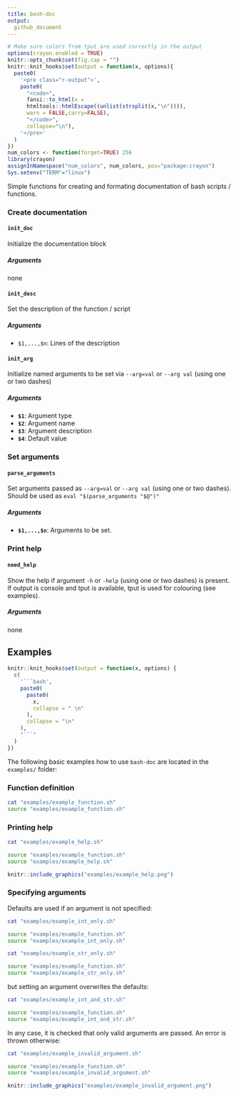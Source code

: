 ```yaml
---
title: bash-doc
output:
  github_document
---
```



```r
# Make sure colors from tput are used correctly in the output
options(crayon.enabled = TRUE)
knitr::opts_chunk$set(fig.cap = "")
knitr::knit_hooks$set(output = function(x, options){
  paste0(
    '<pre class="r-output">',
    paste0(
      "<code>",
      fansi::to_html(x = 
      htmltools::htmlEscape((unlist(strsplit(x,"\n")))), 
      warn = FALSE,carry=FALSE),
      "</code>",
      collapse="\n"),
    '</pre>'
  )
})
num_colors <- function(forget=TRUE) 256
library(crayon)
assignInNamespace("num_colors", num_colors, pos="package:crayon")
Sys.setenv("TERM"="linux")
```

Simple functions for creating and formating documentation of bash scripts / functions.

### Create documentation

#### `init_doc`

Initialize the documentation block

##### Arguments
none

#### `init_desc`

Set the description of the function / script

##### Arguments

- `$1,...,$n`: Lines of the description

#### `init_arg`

Initialize named arguments to be set via `--arg=val` or `--arg val` (using one or two dashes)

##### Arguments

- **`$1`**: Argument type  
- **`$2`**: Argument name
- **`$3`**: Argument description
- **`$4`**: Default value

### Set arguments

#### `parse_arguments`
Set arguments passed as `--arg=val` or `--arg val` (using one or two dashes).
Should be used as `eval "$(parse_arguments "$@")"`

##### Arguments

- **`$1,...,$n`**: Arguments to be set.

    
### Print help

#### `need_help`

Show the help if argument `-h` or `-help` (using one or two dashes) is present. If output is console and tput is available, tput is used for colouring (see examples).

##### Arguments

none

## Examples

```r
knitr::knit_hooks$set(output = function(x, options) {
  c(
    '```bash',
    paste0(
      paste0(
        x,
        collapse = " \n"
      ),
      collapse = "\n"
    ),
    "```"
  )
})
  ```

The following basic examples how to use `bash-doc` are located in the `examples/` folder:

### Function definition

```bash
cat "examples/example_function.sh"
source "examples/example_function.sh"
```

### Printing help

```bash
cat "examples/example_help.sh"
```

```bash
source "examples/example_function.sh"
source "examples/example_help.sh"
```

```r
knitr::include_graphics("examples/example_help.png")
```

### Specifying arguments

Defaults are used if an argument is not specified:

```bash
cat "examples/example_int_only.sh"
```

```bash
source "examples/example_function.sh"
source "examples/example_int_only.sh"
```

```bash
cat "examples/example_str_only.sh"
```

```bash
source "examples/example_function.sh"
source "examples/example_str_only.sh"
```

but setting an argument overwrites the defaults:

```bash
cat "examples/example_int_and_str.sh"
```

```bash
source "examples/example_function.sh"
source "examples/example_int_and_str.sh"
```

In any case, it is checked that only valid arguments are passed. An error is thrown otherwise:

```bash
cat "examples/example_invalid_argument.sh"
```

```bash
source "examples/example_function.sh"
source "examples/example_invalid_argument.sh"
```

```r
knitr::include_graphics("examples/example_invalid_argument.png")
```